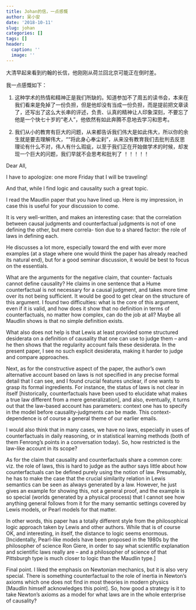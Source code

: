 ```yaml
---
title: Johan的信，一点感慨
author: 吴小安
date: '2018-10-11'
slug: johan
categories: []
tags: []
header:
  caption: ''
  image: ''
---
```


大清早起来看到约翰的长信，他刚刚从荷兰回北京可能正在倒时差。

我一点感慨如下：

1. 这种学术的热情和精神正是我们所缺的。知道参加不了周五的读书会，本来在我们看来是免掉了一份负担，但是他却没有当成一份负担，而是提前把文章读了，还写出了这么大长串的评述，负责、认真的精神让人印象深刻，不要忘了他是一个快七十岁的“老人”，他依然有如此奔腾不息地去学习和思考。

2. 我们从小的教育有巨大的问题，从来都告诉我们伟大是如此伟大，所以你的余生就是要去理解伟大，““将此身心奉尘刹”，从来没有教育我们去批判去反思理论有什么不对，伟人有什么瑕疵，以至于我们正在开始做学术的时候，却发现一个巨大的问题，我们早就不会思考和批判了 ！！！！！


Dear All,

I have to apologize: one more Friday that I will be traveling!

And that, while I find logic and causality such a great topic.

I read the Maudlin paper that you have lined up. Here is my 
impression, in case this is useful for your discussion to come. 

It is very well-written, and makes an interesting case: that
the correlation between causal judgments and counterfactual
judgments is not of one defining the other, but mere correla-
tion due to a shared factor: the role of laws in defining each.

He discusses a lot more, especially toward the end with ever
more examples (at a stage where one would think the paper 
has already reached its natural end), but for a good seminar
discussion, it would be best to focus on the essentials. 

What are the arguments for the negative claim, that counter-
factuals cannot define causality? He claims in one sentence
that a Hume counterfactual is not necessary for a causal 
judgment, and takes more time over its not being sufficient.
It would be good to get clear on the structure of this argument.
I found two difficulties: what is the core of this argument, even 
if it is valid, and how does it show that no definition in terms of 
counterfactuals, no matter how complex, can do the job at all? 
Maybe all Maudlin shows is that no simple definition exists.

What also does not help is that Lewis at least provided some
structured desiderata on a definition of causality that one can use
to judge them -- and he then shows that the regularity account
fails these desiderata. In the present paper, I see no such explicit
desiderata, making it harder to judge and compare approaches.

Next, as for the constructive aspect of the paper, the author's 
own alternative account based on laws is not specified in any 
precise formal detail that I can see, and I found crucial features 
unclear, if one wants to grasp its formal ingredients. For instance,
the status of laws is not clear in itself [historically, counterfactuals
have been used to elucidate what makes a true law different from
a mere generalization], and also, eventually, it turns out that the 
law-based account has parameters: context one has to specify in
the model before causality-judgments can be made. This context-
dependence is of course a general theme of our earlier emails.

I would also think that in many cases, we have no laws, especially
in uses of counterfactuals in daily reasoning, or in statistical learning
methods (both of them Fenrong's points in a conversation today). 
So, how restricted is the law-like account in its scope?

As for the claim that causality and counterfactuals share a common
core: viz. the role of laws, this is hard to judge as the author says
little about how counterfactuals can be defined purely using the
notion of law. Presumably, he has to make the case that the
crucial similarity relation in Lewis semantics can be seen as 
always generated by a law. However, he just gives an example 
for showing this, not a general proof, and the example is so
special (worlds generated by a physical process) that I cannot
see how anything general follows from it for the many semantic
settings covered by Lewis models, or Pearl models for that matter.

In other words, this paper has a totally different style from the
philosophical logic approach taken by Lewis and other authors.
While that is of course OK, and interesting, in itself, the distance
to logic seems enormous. [Incidentally, Pearl-like models have 
been proposed in the 1980s by the philosopher of science Ron 
Giere, in order to say what scientific explanation and scientific
laws really are -- and a philosopher of science of that Pittsburgh
type is much closer to logic than the Maudlin type.]

Final point. I liked the emphasis on Newtonian mechanics, but
it is also very special. There is something counterfactual to the
role of inertia in Newton's axioms which one does not find in 
most theories in modern physics [Maudlin himself acknowledges 
this point]. So, how good a strategy is it to take Newton's axioms 
as a model for what laws are in the whole enterprise of causality?